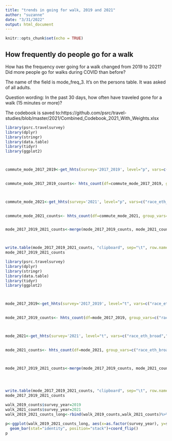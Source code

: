 ```yaml
---
title: "trends in going for walk, 2019 and 2021"
author: "suzanne"
date: "3/31/2022"
output: html_document
---
```


```r
knitr::opts_chunk$set(echo = TRUE)
```

## How frequently do people go for a walk
How has the frequency over going for a walk changed from 2019 to 2021? Did more people go for walks during COVID than before?

The name of the field is mode_freq_3. It's on the persons table. It was asked of all adults.

Question wording:
In the past 30 days, how often have <you/Name> traveled gone for a walk (15 minutes or more)?

The codebook is saved to:https://github.com/psrc/travel-studies/blob/master/2021/Combined_Codebook_2021_With_Weights.xlsx


```r

library(psrc.travelsurvey)
library(dplyr)
library(stringr)
library(data.table)
library(tidyr)
library(ggplot2)



commute_mode_2017_2019<-get_hhts(survey='2017_2019', level="p", vars=c("race_eth_broad","commute_mode"))%>%drop_na(c("race_eth_broad","commute_mode"))

   
commute_mode_2017_2019_counts<- hhts_count(df=commute_mode_2017_2019, group_vars=c(  "race_eth_broad", "commute_mode"))



commute_mode_2021<-get_hhts(survey='2021', level="p", vars=c("race_eth_broad","commute_mode"))

   
commute_mode_2021_counts<- hhts_count(df=commute_mode_2021, group_vars=c("race_eth_broad","commute_mode"))


mode_2017_2019_2021_counts<-merge(mode_2017_2019_counts, mode_2021_counts, c("race_eth_broad","commute_mode"),suffixes =c('_2017_2019', '_2021'))



write.table(mode_2017_2019_2021_counts, "clipboard", sep="\t", row.names=FALSE)
mode_2017_2019_2021_counts
```


```r
library(psrc.travelsurvey)
library(dplyr)
library(stringr)
library(data.table)
library(tidyr)
library(ggplot2)



mode_2017_2019<-get_hhts(survey='2017_2019', level="t", vars=c("race_eth_broad", "mode_simple"))

   
mode_2017_2019_counts<- hhts_count(df=mode_2017_2019, group_vars=c("race_eth_broad", "mode_simple"))



mode_2021<-get_hhts(survey='2021', level="t", vars=c("race_eth_broad","mode_simple"))

   
mode_2021_counts<- hhts_count(df=mode_2021, group_vars=c("race_eth_broad","mode_simple"))



mode_2017_2019_2021_counts<-merge(mode_2017_2019_counts, mode_2021_counts, c("race_eth_broad","mode_simple"),suffixes =c('_2017_2019', '_2021'))




write.table(mode_2017_2019_2021_counts, "clipboard", sep="\t", row.names=FALSE)
mode_2017_2019_2021_counts
```


```r


walk_2019_counts$survey_year=2019
walk_2021_counts$survey_year=2021
walk_2019_2021_counts_long<-rbind(walk_2019_counts,walk_2021_counts)%>%filter(mode_freq_3!='Total')

p<-ggplot(walk_2019_2021_counts_long, aes(x=as.factor(survey_year), y=share, fill=as.factor(mode_freq_3))) +
  geom_bar(stat="identity", position="stack")+coord_flip()
p
```
